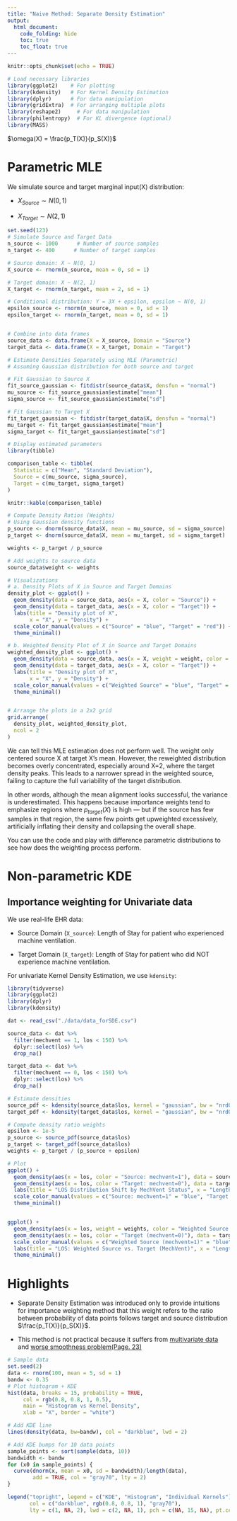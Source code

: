 ```yaml
---
title: "Naive Method: Separate Density Estimation"
output: 
  html_document:
    code_folding: hide
    toc: true
    toc_float: true
---
```


```r
knitr::opts_chunk$set(echo = TRUE)

# Load necessary libraries
library(ggplot2)    # For plotting
library(kdensity)   # For Kernel Density Estimation
library(dplyr)      # For data manipulation
library(gridExtra)  # For arranging multiple plots
library(reshape2)     # For data manipulation
library(philentropy)  # For KL divergence (optional)
library(MASS)
```

$\omega(X) = \frac{p_T(X)}{p_S(X)}$

# Parametric MLE 

We simulate source and target marginal input(X) distribution:

- $X_{Source} \sim N(0, 1)$

- $X_{Target} \sim N(2, 1)$

```r
set.seed(123)
# Simulate Source and Target Data
n_source <- 1000      # Number of source samples
n_target <- 400      # Number of target samples

# Source domain: X ~ N(0, 1)
X_source <- rnorm(n_source, mean = 0, sd = 1)

# Target domain: X ~ N(2, 1)
X_target <- rnorm(n_target, mean = 2, sd = 1)

# Conditional distribution: Y = 3X + epsilon, epsilon ~ N(0, 1)
epsilon_source <- rnorm(n_source, mean = 0, sd = 1)
epsilon_target <- rnorm(n_target, mean = 0, sd = 1)


# Combine into data frames
source_data <- data.frame(X = X_source, Domain = "Source")
target_data <- data.frame(X = X_target, Domain = "Target")

# Estimate Densities Separately using MLE (Parametric)
# Assuming Gaussian distribution for both source and target

# Fit Gaussian to Source X
fit_source_gaussian <- fitdistr(source_data$X, densfun = "normal")
mu_source <- fit_source_gaussian$estimate["mean"]
sigma_source <- fit_source_gaussian$estimate["sd"]

# Fit Gaussian to Target X
fit_target_gaussian <- fitdistr(target_data$X, densfun = "normal")
mu_target <- fit_target_gaussian$estimate["mean"]
sigma_target <- fit_target_gaussian$estimate["sd"]

# Display estimated parameters
library(tibble)

comparison_table <- tibble(
  Statistic = c("Mean", "Standard Deviation"),
  Source = c(mu_source, sigma_source),
  Target = c(mu_target, sigma_target)
)

knitr::kable(comparison_table)

# Compute Density Ratios (Weights)
# Using Gaussian density functions
p_source <- dnorm(source_data$X, mean = mu_source, sd = sigma_source)
p_target <- dnorm(source_data$X, mean = mu_target, sd = sigma_target)

weights <- p_target / p_source

# Add weights to source data
source_data$weight <- weights

# Visualizations
# a. Density Plots of X in Source and Target Domains
density_plot <- ggplot() +
  geom_density(data = source_data, aes(x = X, color = "Source")) +
  geom_density(data = target_data, aes(x = X, color = "Target")) +
  labs(title = "Density plot of X",
       x = "X", y = "Density") +
  scale_color_manual(values = c("Source" = "blue", "Target" = "red")) +
  theme_minimal()

# b. Weighted Density Plot of X in Source and Target Domains
weighted_density_plot <- ggplot() +
  geom_density(data = source_data, aes(x = X, weight = weight, color = "Weighted Source")) + 
  geom_density(data = target_data, aes(x = X, color = "Target")) +
  labs(title = "Density plot of X",
       x = "X", y = "Density") +
  scale_color_manual(values = c("Weighted Source" = "blue", "Target" = "red")) +
  theme_minimal()


# Arrange the plots in a 2x2 grid
grid.arrange(
  density_plot, weighted_density_plot,
  ncol = 2
)

```

We can tell this MLE estimation does not perform well. The weight only centered source X at target X's mean. However, the reweighted distribution becomes overly concentrated, especially around X=2, where the target density peaks. This leads to a narrower spread in the weighted source, failing to capture the full variability of the target distribution.

In other words, although the mean alignment looks successful, the variance is underestimated. This happens because importance weights tend to emphasize regions where $p_{target}(X)$ is high — but if the source has few samples in that region, the same few points get upweighted excessively, artificially inflating their density and collapsing the overall shape.

You can use the code and play with difference parametric distributions to see how does the weighting process perform.

# Non-parametric KDE

## Importance weighting for Univariate data

We use real-life EHR data:

- Source Domain (`X_source`): Length of Stay for patient who experienced machine ventilation.

- Target Domain (`X_target`): Length of Stay for patient who did NOT experience machine ventilation.

For univariate Kernel Density Estimation, we use `kdensity`:

```r
library(tidyverse)
library(ggplot2)
library(dplyr)
library(kdensity)

dat <- read_csv("./data/data_forSDE.csv")

source_data <- dat %>%
  filter(mechvent == 1, los < 150) %>%
  dplyr::select(los) %>%
  drop_na()

target_data <- dat %>%
  filter(mechvent == 0, los < 150) %>%
  dplyr::select(los) %>%
  drop_na()

# Estimate densities
source_pdf <- kdensity(source_data$los, kernel = "gaussian", bw = "nrd0")
target_pdf <- kdensity(target_data$los, kernel = "gaussian", bw = "nrd0")

# Compute density ratio weights
epsilon <- 1e-5
p_source <- source_pdf(source_data$los)
p_target <- target_pdf(source_data$los)
weights <- p_target / (p_source + epsilon)

# Plot
ggplot() +
  geom_density(aes(x = los, color = "Source: mechvent=1"), data = source_data, size = 1) +
  geom_density(aes(x = los, color = "Target: mechvent=0"), data = target_data, size = 1) +
  labs(title = "LOS Distribution Shift by MechVent Status", x = "Length of Stay", y = "Density") +
  scale_color_manual(values = c("Source: mechvent=1" = "blue", "Target: mechvent=0" = "red")) +
  theme_minimal()


ggplot() +
  geom_density(aes(x = los, weight = weights, color = "Weighted Source (mechvent=1)"), data = source_data, size = 1) +
  geom_density(aes(x = los, color = "Target (mechvent=0)"), data = target_data, size = 1) +
  scale_color_manual(values = c("Weighted Source (mechvent=1)" = "blue", "Target (mechvent=0)" = "red")) +
  labs(title = "LOS: Weighted Source vs. Target (MechVent)", x = "Length of Stay", y = "Density") +
  theme_minimal()

```

# Highlights

- Separate Density Estimation was introduced only to provide intuitions for importance weighting method that this weight refers to the ratio between probability of data points follows target and source distribution $\frac{p_T(X)}{p_S(X)}$.

- This method is not practical because it suffers from [multivariate data](https://medium.com/data-science/kernel-density-estimator-for-multidimensional-data-3e78c9779ed8) and [worse smoothness problem(Page. 23)](https://www.columbia.edu/~yt2661/STL/slides/Lecture-3.pdf)

```r
# Sample data
set.seed(2)
data <- rnorm(100, mean = 5, sd = 1)
bandw <- 0.35
# Plot histogram + KDE
hist(data, breaks = 15, probability = TRUE,
     col = rgb(0.8, 0.8, 1, 0.5),
     main = "Histogram vs Kernel Density",
     xlab = "X", border = "white")

# Add KDE line
lines(density(data, bw=bandw), col = "darkblue", lwd = 2)

# Add KDE bumps for 10 data points
sample_points <- sort(sample(data, 10))
bandwidth <- bandw
for (x0 in sample_points) {
  curve(dnorm(x, mean = x0, sd = bandwidth)/length(data), 
        add = TRUE, col = "gray70", lty = 2)
}

legend("topright", legend = c("KDE", "Histogram", "Individual Kernels"),
       col = c("darkblue", rgb(0.8, 0.8, 1), "gray70"), 
       lty = c(1, NA, 2), lwd = c(2, NA, 1), pch = c(NA, 15, NA), pt.cex = 2)
```

